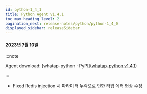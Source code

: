 ```yaml
---
id: python-1_4_1
title: Python Agent v1.4.1
toc_max_heading_level: 2
pagination_next: release-notes/python/python-1_4_0
displayed_sidebar: releaseSidebar
---
```


#### 2023년 7월 10일

:::note

Agent download: [whatap-python · PyPI]([whatap-python v1.4.1](https://pypi.org/project/whatap-python/1.4.1/))

:::

- <Status>Fixed</Status> Redis injection 시 파라미터 누락으로 인한 타입 에러 현상 수정
